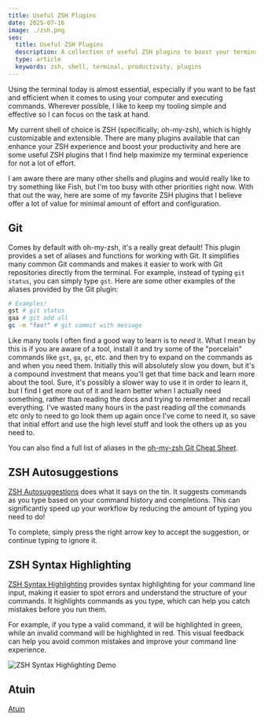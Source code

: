 ```yaml
---
title: Useful ZSH Plugins
date: 2025-07-16
image: ./zsh.png
seo:
  title: Useful ZSH Plugins
  description: A collection of useful ZSH plugins to boost your terminal productivity
  type: article
  keywords: zsh, shell, terminal, productivity, plugins
---
```


Using the terminal today is almost essential, especially if you want to be fast and
efficient when it comes to using your computer and executing commands. Wherever
possible, I like to keep my tooling simple and effective so I can focus on the task at
hand.

My current shell of choice is ZSH (specifically; oh-my-zsh), which is
highly customizable and extensible. There are many plugins available that can
enhance your ZSH experience and boost your productivity and here are some useful ZSH
plugins that I find help maximize my terminal experience for not a lot of effort.

I am aware there are many other shells and plugins and would really like to try something
like Fish, but I'm too busy with other priorities right now. With that out the way,
here are some of my favorite ZSH plugins that I believe offer a lot of value for minimal
amount of effort and configuration.

## Git

Comes by default with oh-my-zsh, it's a really great default! This plugin provides a
set of aliases and functions for working with Git. It simplifies many common Git
commands and makes it easier to work with Git repositories directly from the terminal.
For example, instead of typing `git status`, you can simply type `gst`. Here are
some other examples of the aliases provided by the Git plugin:

```zsh
# Examples!
gst # git status
gaa # git add all
gc -m "foo!" # git commit with message
```

Like many tools I often find a good way to learn is to _need_ it. What I mean by this
is if you are aware of a tool, install it and try some of the "porcelain" commands
like `gst`, `ga`, `gc`, etc. and then try to expand on the commands as and when you need
them. Initially this will absolutely slow you down, but it's a compound investment
that means you'll get that time back and learn more about the tool. Sure, it's
possibly a slower way to use it in order to learn it, but I find I get more out of
it and learn better when I actually need something, rather than reading the docs and
trying to remember and recall everything. I've wasted many hours in the past reading
_all_ the commands etc only to need to go look them up again once I've come to need it,
so save that initial effort and use the high level stuff and look the others up
as you need to.

You can also find a full list of aliases in the
[oh-my-zsh Git Cheat Sheet](https://kapeli.com/cheat_sheets/Oh-My-Zsh_Git.docset/Contents/Resources/Documents/index).

## ZSH Autosuggestions

[ZSH Autosuggestions](https://github.com/zsh-users/zsh-autosuggestions) does what it says on the tin.
It suggests commands as you type based on your command history and completions. This can
significantly speed up your workflow by reducing the amount of typing you need to do!

To complete, simply press the right arrow key to accept the suggestion, or continue
typing to ignore it.

## ZSH Syntax Highlighting

[ZSH Syntax Highlighting](https://github.com/zsh-users/zsh-syntax-highlighting)
provides syntax highlighting for your command line input, making it easier to spot
errors and understand the structure of your commands. It highlights commands as you
type, which can help you catch mistakes before you run them.

For example, if you type a valid command, it will be highlighted in green, while an
invalid command will be highlighted in red. This visual feedback can help you avoid
common mistakes and improve your command line experience.

![ZSH Syntax Highlighting Demo](./zsh-syntax.gif)

## Atuin

[Atuin](https://github.com/atuinsh/atuin)

